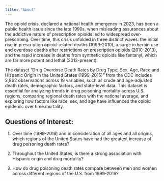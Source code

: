 ```yaml
---
title: "About"
---
```


The opioid crisis, declared a national health emergency in 2023, has been a public health issue since the late 1990s, when misleading assurances about the addictive nature of prescription opioids led to widespread over-prescribing. Over time, this crisis unfolded in three distinct waves: the initial rise in prescription opioid-related deaths (1999-2010), a surge in heroin use and overdose deaths after restrictions on prescription opioids (2010-2013), and the rapid increase in deaths from synthetic opioids like fentanyl, which are far more potent and lethal (2013-present).

The dataset "Drug Overdose Death Rates by Drug Type, Sex, Age, Race and Hispanic Origin in the United States (1999-2016)" from the CDC includes 2,862 observations across 19 variables, such as crude and age-adjusted death rates, demographic factors, and state-level data. This dataset is essential for analyzing trends in drug poisoning mortality across U.S. regions, comparing regional death rates with the national average, and exploring how factors like race, sex, and age have influenced the opioid epidemic over time.mortality.

## Questions of Interest:

1.  Over time (1999-2016) and in consideration of all ages and all origins, which regions of the United States have had the greatest increase of drug poisoning death rates?

2.  Throughout the United States, is there a strong association with Hispanic origin and drug mortality?

3.  How do drug poisoning death rates compare between men and women across different regions of the U.S. from 1999-2016?